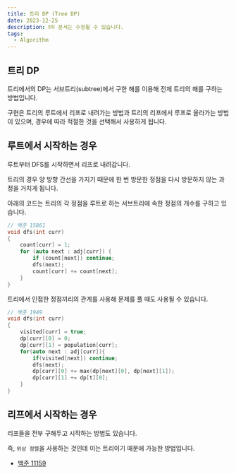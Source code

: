 ```yaml
---
title: 트리 DP (Tree DP)
date: 2023-12-25
description: ❗이 문서는 수정될 수 있습니다.
tags:
  - Algorithm
---
```


## 트리 DP

트리에서의 DP는 서브트리(subtree)에서 구한 해를 이용해 전체 트리의 해를 구하는 방법입니다.

구현은 트리의 루트에서 리프로 내려가는 방법과 트리의 리프에서 루프로 올라가는 방법이 있으며, 경우에 따라 적절한 것을 선택해서 사용하게 됩니다.

## 루트에서 시작하는 경우

루트부터 DFS를 시작하면서 리프로 내려갑니다.

트리의 경우 양 방향 간선을 가지기 때문에 한 번 방문한 정점을 다시 방문하지 않는 과정을 거치게 됩니다.

아래의 코드는 트리의 각 정점을 루트로 하는 서브트리에 속한 정점의 개수를 구하고 있습니다.

```cpp
// 백준 15861
void dfs(int curr)
{
    count[curr] = 1;
    for (auto next : adj[curr]) {
        if (count[next]) continue;
        dfs(next);
        count[curr] += count[next];
    }
}
```

트리에서 인접한 정점끼리의 관계를 사용해 문제를 풀 때도 사용될 수 있습니다.

```cpp
// 백준 1949
void dfs(int curr)
{
    visited[curr] = true;
    dp[curr][0] = 0;
    dp[curr][1] = population[curr];
    for(auto next : adj[curr]){
        if(visited[next]) continue;
        dfs(next);
        dp[curr][0] += max(dp[next][0], dp[next][1]);
        dp[curr][1] += dp[t][0];
    }
}
```

## 리프에서 시작하는 경우

리프들을 전부 구해두고 시작하는 방법도 있습니다.

즉, `위상 정렬`을 사용하는 것인데 이는 트리이기 때문에 가능한 방법입니다.

- [백준 11159](https://www.acmicpc.net/problem/11159)
